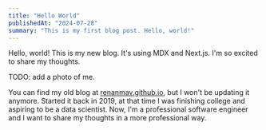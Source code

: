 ```yaml
---
title: "Hello World"
publishedAt: "2024-07-28"
summary: "This is my first blog post. Hello, world!"
---
```


Hello, world! This is my new blog. It's using MDX and Next.js. I'm so excited to share my thoughts.

TODO: add a photo of me.

You can find my old blog at [renanmav.github.io](https://renanmav.github.io), but I won't be updating it anymore. Started it back in 2019, at that time I was finishing college and aspiring to be a data scientist. Now, I'm a professional software engineer and I want to share my thoughts in a more professional way.
